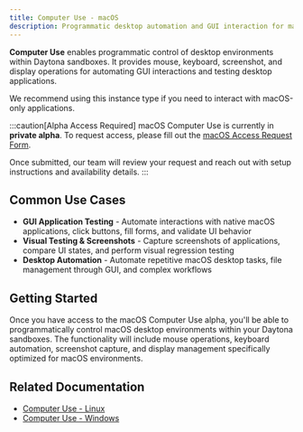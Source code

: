 ```yaml
---
title: Computer Use - macOS
description: Programmatic desktop automation and GUI interaction for macOS environments using Daytona.
---
```


**Computer Use** enables programmatic control of desktop environments within Daytona sandboxes. It provides mouse, keyboard, screenshot, and display operations for automating GUI interactions and testing desktop applications.

We recommend using this instance type if you need to interact with macOS-only applications.

:::caution[Alpha Access Required]
macOS Computer Use is currently in **private alpha**. To request access, please fill out the [macOS Access Request Form](https://docs.google.com/forms/d/e/1FAIpQLSc9xlGZ49OjWNkyzDPC9Ip3InMRR0ZXY3tcoD-PFQj3ck6gzQ/viewform?usp=sharing&ouid=103304973264148733944).

Once submitted, our team will review your request and reach out with setup instructions and availability details.
:::

## Common Use Cases

- **GUI Application Testing** - Automate interactions with native macOS applications, click buttons, fill forms, and validate UI behavior
- **Visual Testing & Screenshots** - Capture screenshots of applications, compare UI states, and perform visual regression testing
- **Desktop Automation** - Automate repetitive macOS desktop tasks, file management through GUI, and complex workflows

## Getting Started

Once you have access to the macOS Computer Use alpha, you'll be able to programmatically control macOS desktop environments within your Daytona sandboxes. The functionality will include mouse operations, keyboard automation, screenshot capture, and display management specifically optimized for macOS environments.

## Related Documentation

- [Computer Use - Linux](/docs/en/computer-use-linux)  
- [Computer Use - Windows](/docs/en/computer-use-windows)
